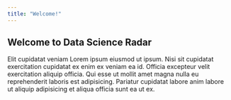 ```yaml
---
title: "Welcome!"
---
```


## Welcome to Data Science Radar

Elit cupidatat veniam Lorem ipsum eiusmod ut ipsum. Nisi sit cupidatat exercitation cupidatat ex enim ex veniam ea id. Officia excepteur velit exercitation aliquip officia. Qui esse ut mollit amet magna nulla eu reprehenderit laboris est adipisicing. Pariatur cupidatat labore anim labore ut aliquip adipisicing et aliqua officia sunt ea ut ex.